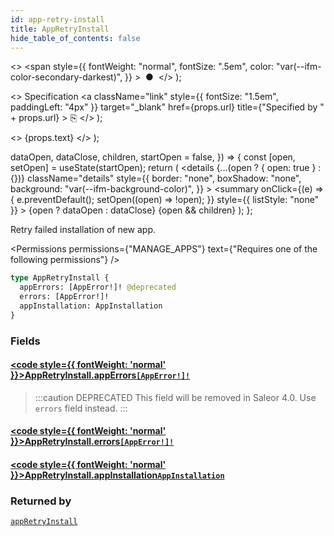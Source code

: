 ```yaml
---
id: app-retry-install
title: AppRetryInstall
hide_table_of_contents: false
---
```


  <>
    <span
      style={{
        fontWeight: "normal",
        fontSize: ".5em",
        color: "var(--ifm-color-secondary-darkest)",
      }}
    >
      &nbsp;●&nbsp;
    </span>
  </>
);

  <>
    Specification
    <a
      className="link"
      style={{ fontSize: "1.5em", paddingLeft: "4px" }}
      target="\_blank"
      href={props.url}
      title={"Specified by " + props.url}
    >
      ⎘
    </a>
  </>
);

  <>
    <span className={props.class}>{props.text}</span>
  </>
);


  dataOpen,
  dataClose,
  children,
  startOpen = false,
}) => {
  const [open, setOpen] = useState(startOpen);
  return (
    <details
      {...(open ? { open: true } : {})}
      className="details"
      style={{
        border: "none",
        boxShadow: "none",
        background: "var(--ifm-background-color)",
      }}
    >
      <summary
        onClick={(e) => {
          e.preventDefault();
          setOpen((open) => !open);
        }}
        style={{ listStyle: "none" }}
      >
        {open ? dataOpen : dataClose}
      </summary>
      {open && children}
    </details>
  );
};

Retry failed installation of new app.

<Permissions
  permissions={"MANAGE_APPS"}
  text={"Requires one of the following permissions"}
/>

```graphql
type AppRetryInstall {
  appErrors: [AppError!]! @deprecated
  errors: [AppError!]!
  appInstallation: AppInstallation
}
```

### Fields

#### [<code style={{ fontWeight: 'normal' }}>AppRetryInstall.<b>appErrors</b></code>](#)<Bullet />[`[AppError!]!`](../../../api-reference/apps/objects/app-error) <Badge class="badge badge--deprecated badge--secondary" text="deprecated"/> <Badge class="badge badge--secondary" text="non-null"/> <Badge class="badge badge--secondary" text="object"/>

> :::caution DEPRECATED
> This field will be removed in Saleor 4.0. Use `errors` field instead.
> :::

#### [<code style={{ fontWeight: 'normal' }}>AppRetryInstall.<b>errors</b></code>](#)<Bullet />[`[AppError!]!`](../../../api-reference/apps/objects/app-error) <Badge class="badge badge--secondary" text="non-null"/> <Badge class="badge badge--secondary" text="object"/>

>

#### [<code style={{ fontWeight: 'normal' }}>AppRetryInstall.<b>appInstallation</b></code>](#)<Bullet />[`AppInstallation`](../../../api-reference/apps/objects/app-installation) <Badge class="badge badge--secondary" text="object"/>

>

### Returned by

[`appRetryInstall`](../../../api-reference/apps/mutations/app-retry-install) <Badge class="badge badge--secondary" text="mutation"/>


